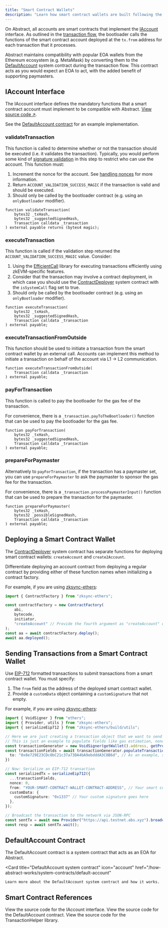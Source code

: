 ```yaml
---
title: "Smart Contract Wallets"
description: "Learn how smart contract wallets are built following the IAccount standard on Abstract."
---
```


On Abstract, all accounts are smart contracts that implement the 
[IAccount](#iaccount-interface) interface. As outlined in the [transaction flow](./transaction-flow.mdx),
the bootloader calls the functions of the smart contract account deployed at the `tx.from` address for
each transaction that it processes.

Abstract maintains compatibility with popular EOA wallets from the Ethereum ecosystem (e.g. MetaMask) by 
converting them to the [DefaultAccount](#defaultaccount) system contract during the transaction flow.
This contract acts as you would expect an EOA to act, with the added benefit of supporting paymasters.

## IAccount Interface

The IAccount interface defines the mandatory functions that a smart contract account must implement to be
compatible with Abstract. [View source code ↗](https://github.com/matter-labs/era-contracts/blob/main/system-contracts/contracts/interfaces/IAccount.sol).

See the [DefaultAccount contract](https://github.com/matter-labs/era-contracts/blob/main/system-contracts/contracts/DefaultAccount.sol)
for an example implementation.

### validateTransaction

This function is called to determine whether or not the transaction should be executed (i.e. it validates the transaction).
Typically, you would perform some kind of [signature validation](./signature-validation.mdx) in this step
to restrict who can use the account. This function must:

1. Increment the nonce for the account. See [handling nonces](./handling-nonces.mdx) for more information.
2. Return `ACCOUNT_VALIDATION_SUCCESS_MAGIC` if the transaction is valid and should be executed.
3. Should only be called by the bootloader contract (e.g. using an `onlyBootloader` modifier).

```solidity
function validateTransaction(
    bytes32 _txHash,
    bytes32 _suggestedSignedHash,
    Transaction calldata _transaction
) external payable returns (bytes4 magic);
```

### executeTransaction

This function is called if the validation step 
returned the `ACCOUNT_VALIDATION_SUCCESS_MAGIC` value. Consider:

1. Using the [EfficientCall](https://github.com/matter-labs/era-contracts/blob/main/system-contracts/contracts/libraries/EfficientCall.sol)
library for executing transactions efficiently using zkEVM-specific features.
2. Consider that the transaction may involve a contract deployment, in which case you should 
use the [ContractDeployer](/how-abstract-works/system-contracts/contractdeployer)
system contract with the `isSystemCall` flag set to true.
3. Should only be called by the bootloader contract (e.g. using an `onlyBootloader` modifier).


```solidity
function executeTransaction(
    bytes32 _txHash,
    bytes32 _suggestedSignedHash,
    Transaction calldata _transaction
) external payable;
```


### executeTransactionFromOutside

This function should be used to initiate a transaction from the smart contract wallet by an external call.
Accounts can implement this method to initiate a transaction on behalf of the account via L1 -> L2 communication.

```solidity
function executeTransactionFromOutside(
    Transaction calldata _transaction
) external payable;
```

### payForTransaction

This function is called to pay the bootloader for the gas fee of the transaction.

For convenience, there is a `_transaction.payToTheBootloader()` function that can be used
to pay the bootloader for the gas fee.

```solidity
function payForTransaction(
    bytes32 _txHash,
    bytes32 _suggestedSignedHash,
    Transaction calldata _transaction
) external payable;
```

### prepareForPaymaster

Alternatively to `payForTransaction`, if the transaction has a paymaster set,
you can use `prepareForPaymaster` to ask the paymaster to sponsor the gas fee for the transaction.

For convenience, there is a `_transaction.processPaymasterInput()` function that can be used to prepare the 
transaction for the paymaster.

```solidity
function prepareForPaymaster(
    bytes32 _txHash,
    bytes32 _possibleSignedHash,
    Transaction calldata _transaction
) external payable;
```

## Deploying a Smart Contract Wallet

The [ContractDeployer](/how-abstract-works/system-contracts/contractdeployer) system contract has separate functions
for deploying smart contract wallets: `createAccount` and `create2Account`.

Differentiate deploying an account contract from deploying a regular contract by providing either of these function names
when initializing a contract factory.

For example, if you are using [zksync-ethers](/build-on-abstract/applications/ethers.mdx):

```typescript
import { ContractFactory } from "zksync-ethers";

const contractFactory = new ContractFactory(
    abi, 
    bytecode, 
    initiator, 
    "createAccount" // Provide the fourth argument as "createAccount" or "create2Account"
);
const aa = await contractFactory.deploy();
await aa.deployed();
```

## Sending Transactions from a Smart Contract Wallet

Use [EIP-712](https://eips.ethereum.org/EIPS/eip-712) formatted transactions to submit transactions from a smart contract wallet.
You must specify:

1. The `from` field as the address of the deployed smart contract wallet.
2. Provide a `customData` object containing a `customSignature` that not empty.

For example, if you are using [zksync-ethers](/build-on-abstract/applications/ethers.mdx):

```typescript
import { VoidSigner } from "ethers";
import { Provider, utils } from "zksync-ethers";
import { serializeEip712 } from "zksync-ethers/build/utils";

// Here we are just creating a transaction object that we want to send to the network.
// This is just an example to populate fields like gas estimation, nonce calculation, etc.
const transactionGenerator = new VoidSigner(getWallet().address, getProvider());
const transactionFields = await transactionGenerator.populateTransaction({
  to: "0x8e729E23CDc8bC21c37a73DA4bA9ebdddA3C8B6d", // As an example, send money to another wallet
})

// Now: Serialize an EIP-712 transaction
const serializedTx = serializeEip712({
  ...transactionFields, 
  nonce: 0,
  from: "YOUR-SMART-CONTRACT-WALLET-CONTRACT-ADDRESS", // Your smart contract wallet address goes here 
  customData: {
    customSignature: "0x1337" // Your custom signature goes here
  },
});

// Broadcast the transaction to the network via JSON-RPC
const sentTx = await new Provider("https://api.testnet.abs.xyz").broadcastTransaction(serializedTx);
const resp = await sentTx.wait();
```

## DefaultAccount Contract

The DefaultAccount contract is a system contract that acts as an EOA for Abstract. 

<Card
  title="DefaultAccount system contract"
  icon="account"
  href="/how-abstract-works/system-contracts/default-account"
>
    Learn more about the DefaultAccount system contract and how it works.
</Card>

## Smart Contract References

<CardGroup cols={3}>
  <Card
    title="IAccount interface"
    icon="code"
    href="https://github.com/matter-labs/era-contracts/blob/main/system-contracts/contracts/interfaces/IAccount.sol"
  >
    View the source code for the IAccount interface. 
  </Card>
  <Card
    title="DefaultAccount contract"
    icon="code"
    href="https://github.com/matter-labs/era-contracts/blob/main/system-contracts/contracts/DefaultAccount.sol"
  >
    View the source code for the DefaultAccount contract.
  </Card>
  <Card
    title="TransactionHelper library"
    icon="code"
    href="https://github.com/matter-labs/era-contracts/blob/main/system-contracts/contracts/libraries/TransactionHelper.sol"
  >
    View the source code for the TransactionHelper library.
  </Card>
</CardGroup>